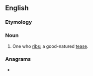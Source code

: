 ==English==

===Etymology===
{{suffix|en|rib|er}}

===Noun===
{{en-noun}}

# One who [[rib]]s; a good-natured [[tease]].

===Anagrams===
* {{anagrams|en|a=bbeirr|briber}}
